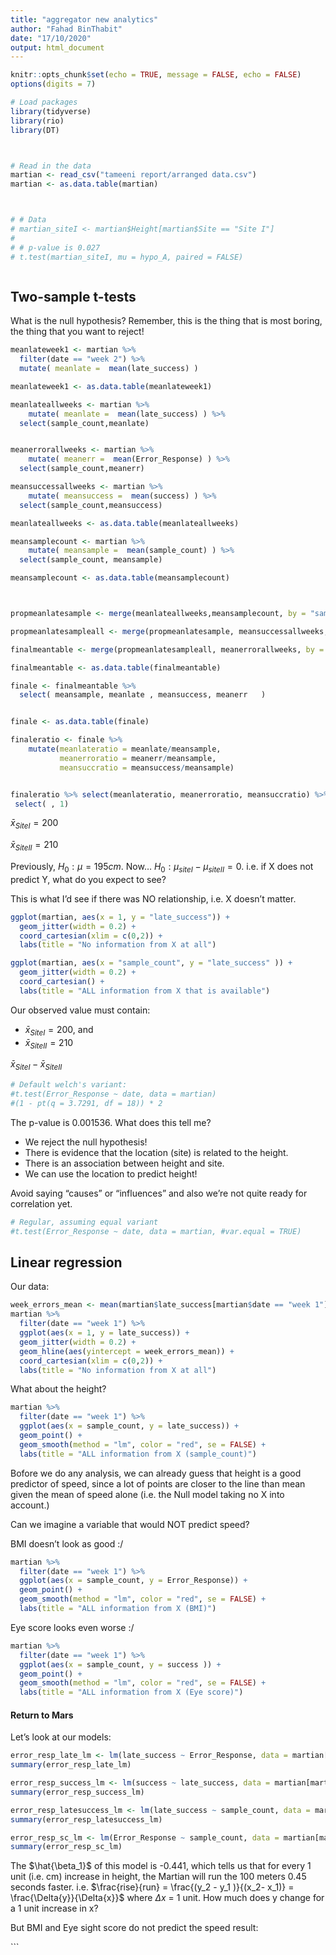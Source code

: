```yaml
---
title: "aggregator new analytics"
author: "Fahad BinThabit"
date: "17/10/2020"
output: html_document
---
```


```r
knitr::opts_chunk$set(echo = TRUE, message = FALSE, echo = FALSE)
options(digits = 7)
```

```r
# Load packages
library(tidyverse)
library(rio)
library(DT)



# Read in the data
martian <- read_csv("tameeni report/arranged data.csv")
martian <- as.data.table(martian)



# # Data
# martian_siteI <- martian$Height[martian$Site == "Site I"]
# 
# # p-value is 0.027
# t.test(martian_siteI, mu = hypo_A, paired = FALSE)
```



```r


```




## Two-sample t-tests

What is the null hypothesis? Remember, this is the thing that is most boring, the thing that you want to reject!



```r

meanlateweek1 <- martian %>%
  filter(date == "week 2") %>%
  mutate( meanlate =  mean(late_success) )

meanlateweek1 <- as.data.table(meanlateweek1)

meanlateallweeks <- martian %>%
    mutate( meanlate =  mean(late_success) ) %>%
  select(sample_count,meanlate)


meanerrorallweeks <- martian %>%
    mutate( meanerr =  mean(Error_Response) ) %>%
  select(sample_count,meanerr)

meansuccessallweeks <- martian %>%
    mutate( meansuccess =  mean(success) ) %>%
  select(sample_count,meansuccess)

meanlateallweeks <- as.data.table(meanlateallweeks)

meansamplecount <- martian %>%
    mutate( meansample =  mean(sample_count) ) %>%
  select(sample_count, meansample)

meansamplecount <- as.data.table(meansamplecount)



propmeanlatesample <- merge(meanlateallweeks,meansamplecount, by = "sample_count")

propmeanlatesampleall <- merge(propmeanlatesample, meansuccessallweeks, by = "sample_count")

finalmeantable <- merge(propmeanlatesampleall, meanerrorallweeks, by = "sample_count" )

finalmeantable <- as.data.table(finalmeantable)

finale <- finalmeantable %>%
  select( meansample, meanlate , meansuccess, meanerr   )


finale <- as.data.table(finale)

finaleratio <- finale %>%
    mutate(meanlateratio = meanlate/meansample,
           meanerroratio = meanerr/meansample,
           meansuccratio = meansuccess/meansample) 


finaleratio %>% select(meanlateratio, meanerroratio, meansuccratio) %>%
 select( , 1)


```






$\bar{x}_{Site I} = 200$

$\bar{x}_{Site II} = 210$

Previously, $H_0: \mu = 195cm$. Now... $H_0: \mu_{site I} - \mu_{site II} = 0$. i.e. if X does not predict Y, what do you expect to see?

This is what I'd see if there was NO relationship, i.e. X doesn't matter.

```r
ggplot(martian, aes(x = 1, y = "late_success")) +
  geom_jitter(width = 0.2) +
  coord_cartesian(xlim = c(0,2)) +
  labs(title = "No information from X at all")

```

```r
ggplot(martian, aes(x = "sample_count", y = "late_success" )) +
  geom_jitter(width = 0.2) +
  coord_cartesian() +
  labs(title = "ALL information from X that is available")
```

Our observed value must contain:

- $\bar{x}_{Site I} = 200$, and
- $\bar{x}_{Site II} = 210$


$\bar{x}_{Site I} - \bar{x}_{Site II}$

```r
# Default welch's variant:
#t.test(Error_Response ~ date, data = martian)
#(1 - pt(q = 3.7291, df = 18)) * 2

```

The p-value is 0.001536. What does this tell me?

- We reject the null hypothesis!
- There is evidence that the location (site) is related to the height.
- There is an association between height and site.
- We can use the location to predict height!

Avoid saying "causes" or "influences" and also we're not quite ready for correlation yet.

```r
# Regular, assuming equal variant
#t.test(Error_Response ~ date, data = martian, #var.equal = TRUE)
```

## Linear regression

Our data:

```r

week_errors_mean <- mean(martian$late_success[martian$date == "week 1"])
martian %>% 
  filter(date == "week 1") %>% 
  ggplot(aes(x = 1, y = late_success)) +
  geom_jitter(width = 0.2) +
  geom_hline(aes(yintercept = week_errors_mean)) +
  coord_cartesian(xlim = c(0,2)) +
  labs(title = "No information from X at all")
```



What about the height?


```r
martian %>% 
  filter(date == "week 1") %>% 
  ggplot(aes(x = sample_count, y = late_success)) +
  geom_point() +
  geom_smooth(method = "lm", color = "red", se = FALSE) +
  labs(title = "ALL information from X (sample_count)")
```

Bofore we do any analysis, we can already guess that height is a good predictor of speed, since a lot of points are closer to the line than mean given the mean of speed alone (i.e. the Null model taking no X into account.)

Can we imagine a variable that would NOT predict speed?

BMI doesn't look as good :/


```r
martian %>% 
  filter(date == "week 1") %>% 
  ggplot(aes(x = sample_count, y = Error_Response)) +
  geom_point() +
  geom_smooth(method = "lm", color = "red", se = FALSE) +
  labs(title = "ALL information from X (BMI)")
```

Eye score looks even worse :/

```r
martian %>% 
  filter(date == "week 1") %>% 
  ggplot(aes(x = sample_count, y = success )) +
  geom_point() +
  geom_smooth(method = "lm", color = "red", se = FALSE) +
  labs(title = "ALL information from X (Eye score)")
```

#### Return to Mars

Let's look at our models:
```r
error_resp_late_lm <- lm(late_success ~ Error_Response, data = martian[martian$date == "week 1",])
summary(error_resp_late_lm)
```

```r
error_resp_success_lm <- lm(success ~ late_success, data = martian[martian$date == "week 1",])
summary(error_resp_success_lm)
```


```r
error_resp_latesuccess_lm <- lm(late_success ~ sample_count, data = martian[martian$date == "week 1",])
summary(error_resp_latesuccess_lm)
```

```r
error_resp_sc_lm <- lm(Error_Response ~ sample_count, data = martian[martian$date == "week 1",])
summary(error_resp_sc_lm)
```



The $\hat{\beta_1}$ of this model is -0.441, which tells us that for every 1 unit (i.e. cm) increase in height, the Martian will run the 100 meters 0.45 seconds faster. i.e. $\frac{rise}{run} = \frac{(y_2 - y_1 )}{(x_2- x_1)} = \frac{\Delta{y}}{\Delta{x}}$ where $\Delta{x}$ = 1 unit. How much does y change for a 1 unit increase in x?

But BMI and Eye sight score do not predict the speed result:


```

